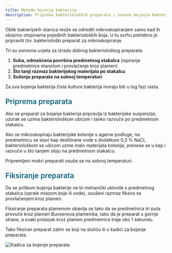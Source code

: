 ```yaml
---
title: Metode bojenja bakterija
description: Priprema bakterioloških preparata i osnove bojenja bakterijskih stanica
---
```



Oblik bakterijskih stanica može se odrediti mikroskopiranjem samo kad ih obojimo otopinama pojedinih bakterioloških boja. U tu svrhu potrebno je pripraviti tzv. bakteriološki preparat za mikroskopiranje. 

Tri su osnovna uvjeta za izradu dobrog bakteriološkog preparata:

1. **Suha, odmašćena površina predmetnog stakalca** (ispiranje predmetnice etanolom i provlačenje kroz plamen)
2. **Što tanji razmaz bakterijskog materijala po stakalcu**  
3. **Sušenje preparata na sobnoj temperaturi**

Za sva bojenja bakterija čiste kulture bakterija moraju biti u log fazi rasta.

<h3 style="color: #096279; font-size: 1.4rem; font-weight: 600; margin: 1.5rem 0 1rem 0;">Priprema preparata</h3>

Ako se preparat za bojanje bakterija pripravlja iz bakterijske suspenzije, uzorak se uzima bakteriološkom ušicom i tanko razvuče po predmetnom stakalcu. 

Ako se mikroskopiraju bakterijske kolonije s agarne podloge, na predmetnicu se stavi kap destilirane vode s dodatkom 0,3 % NaCl, bakteriološkom se ušicom uzme malo materijala kolonije, prenese se u kap i razvuče u što tanjem sloju na predmetnom stakalcu. 

Pripremljeni mokri preparati osuše se na sobnoj temperaturi.

<h3 style="color: #096279; font-size: 1.4rem; font-weight: 600; margin: 1.5rem 0 1rem 0;">Fiksiranje preparata</h3>

Da se prilikom bojenja bakterije ne bi mehanički uklonile s predmetnog stakalca (oprale mlazom boje ili vode), osušeni razmaz fiksira se provlačenjem kroz plamen.

Fiksiranje preparata plamenom obavlja se tako da se predmetnica tri puta provuče kroz plamen Bunsenova plamenika, tako da je preparat s gornje strane, a svaki prolazak kroz plamen predmetnice traje oko 1 sekundu.

Tako fiksiran preparat zatim se boji na stoliću ili u kadici za bojenje preparata.

<img src="/images/slika20.jpg" alt="Kadica za bojenje preparata" className="hover-zoom" />